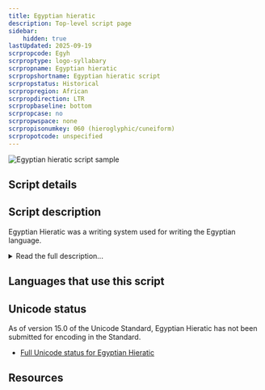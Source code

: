 ```yaml
---
title: Egyptian hieratic
description: Top-level script page
sidebar:
    hidden: true
lastUpdated: 2025-09-19
scrpropcode: Egyh
scrproptype: logo-syllabary
scrpropname: Egyptian hieratic
scrpropshortname: Egyptian hieratic script
scrpropstatus: Historical
scrpropregion: African
scrpropdirection: LTR
scrpropbaseline: bottom
scrpropcase: no
scrpropwspace: none
scrpropisonumkey: 060 (hieroglyphic/cuneiform)
scrpropotcode: unspecified
---
```



![Egyptian hieratic script sample](../images/egyh-sample.png "From Wikipedia.")

## Script details

<ScriptDetails />

## Script description

Egyptian Hieratic was a writing system used for writing the Egyptian language.

<details>
<summary>Read the full description...</summary>It developed alongside Hieroglyphic writing and was used for administrative and religious texts from approximately 3100 BC until 650 BC.

Hieratic writing was normally written in ink with a reed brush on papyrus, whereas Hieroglyphs were inscribed in stone. Although it used a combination of pictographic and phonetic symbols, it was more cursive in form, and many of the symbols were unrelated to those used in Hieroglyphic writing. It is not the same script as cursive hieroglyphics.

There were a number of concurrent forms of Hieratic writing, displaying varying degrees of cursiveness and defined by the era and the purpose for which they were written. The varieties can broadly be divided into two categories, a highly cursive "businesshand" which employed a large number of ligatures and was used for administrative documents, and a more [uncial](/reference/glossary#uncial) "bookhand" used for academic and religious texts. There was also regional variation in the script; by about 750BC Hieratic in the North and in the South were no longer mutually intelligible. The style used in the North came to be known as Demotic, meaning "popular" and later replaced Hieratic in secular writing. Hieratic continued to be used for religious texts until about 200 AD, when it began to be replaced by the Coptic alphabet.

Prior to the 19th century BC, the Hieratic script was written both horizontally and vertically, always from right to left. During the reign of Amenemhat III from 1860-1814 BC it became the standard to write in horizontal lines from right to left. Hieratic orthography was in general more standardized than Hieroglyphic orthography as texts written in Hieroglyphics often had to accommodate decorative elements which were not a factor in administrative documents written in Hieratic.
</details>

## Languages that use this script

<WsList script='Egyh' wsMax='5' />

## Unicode status

As of version 15.0 of the Unicode Standard, Egyptian Hieratic has not been submitted for encoding in the Standard.

- [Full Unicode status for Egyptian Hieratic](/scrlang/unicode/egyh-unicode)



## Resources

<ScriptResources detailSummary='seemore' />

